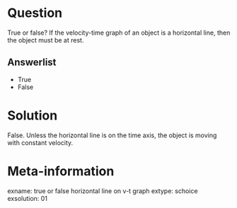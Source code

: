 Question
========
True or false? If the velocity-time graph of an object is a horizontal line, then the object must be at rest.

Answerlist
----------
* True
* False

Solution
========
False. Unless the horizontal line is on the time axis, the object is moving with constant velocity.

Meta-information
================
exname: true or false horizontal line on v-t graph
extype: schoice
exsolution: 01
